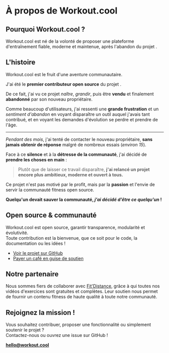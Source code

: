 
# À propos de Workout.cool

## Pourquoi Workout.cool ?

Workout.cool est né de la volonté de proposer une plateforme d'entraînement fiable, moderne et maintenue, après l'abandon du projet <WorkoutLol variant="muted" />.

## L'histoire

Workout.cool est le fruit d'une aventure communautaire.

J'ai été le **premier contributeur open source** du projet <WorkoutLol variant="muted" />.

De ce fait, j'ai vu ce projet *naître*, *grandir*, puis être **vendu** et finalement **abandonné** par son nouveau propriétaire.

Comme beaucoup d'utilisateurs, j'ai ressenti une **grande frustration** et un *sentiment d'abandon* en voyant disparaître un outil auquel j'avais tant contribué, et en voyant les demandes d'évolution se perdre et prendre de l'âge.

---

*Pendant des mois*, j'ai tenté de contacter le nouveau propriétaire, **sans jamais obtenir de réponse** malgré de nombreux essais (*environ 15*).

Face à ce **silence** et à la **détresse de la communauté**, j'ai décidé de **prendre les choses en main** :

> Plutôt que de laisser ce travail disparaître, **j'ai relancé un projet encore plus ambitieux, moderne et ouvert à tous.**

Ce projet n'est pas motivé par le profit, mais par la **passion** et l'envie de servir la communauté fitness open source.

**Quelqu'un devait sauver la communauté, _j'ai décidé d'être ce quelqu'un_ !**

## Open source & communauté

Workout.cool est open source, garantir transparence, modularité et évolutivité.  
Toute contribution est la bienvenue, que ce soit pour le code, la documentation ou les idées !

- [Voir le projet sur GitHub](https://github.com/Snouzy/workout-cool)
- [Payer un café en guise de soutien](https://ko-fi.com/workoutcool)

## Notre partenaire

Nous sommes fiers de collaborer avec [Fit'Distance](https://fitdistance.io), grâce à qui toutes nos vidéos d'exercices sont gratuites et complètes. Leur soutien nous permet de fournir un contenu fitness de haute qualité à toute notre communauté.

## Rejoignez la mission !

Vous souhaitez contribuer, proposer une fonctionnalité ou simplement soutenir le projet ?  
Contactez-nous ou ouvrez une issue sur GitHub !

**[hello@workout.cool](mailto:hello@workout.cool)**